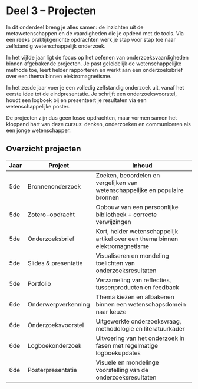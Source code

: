 # Deel 3 – Projecten

In dit onderdeel breng je alles samen: de inzichten uit de metawetenschappen en de vaardigheden die je opdeed met de tools.
Via een reeks praktijkgerichte opdrachten werk je stap voor stap toe naar zelfstandig wetenschappelijk onderzoek.

In het vijfde jaar ligt de focus op het oefenen van onderzoeksvaardigheden binnen afgebakende projecten. Je past geleidelijk de wetenschappelijke methode toe, leert helder rapporteren en werkt aan een onderzoeksbrief over een thema binnen elektromagnetisme.

In het zesde jaar voer je een volledig zelfstandig onderzoek uit, vanaf het eerste idee tot de eindpresentatie. Je schrijft een onderzoeksvoorstel, houdt een logboek bij en presenteert je resultaten via een wetenschappelijke poster.

De projecten zijn dus geen losse opdrachten, maar vormen samen het kloppend hart van deze cursus: denken, onderzoeken en communiceren als een jonge wetenschapper.

## Overzicht projecten

| Jaar | Project                       | Inhoud                                                                 |
|------|-------------------------------|------------------------------------------------------------------------|
| 5de  | Bronnenonderzoek              | Zoeken, beoordelen en vergelijken van wetenschappelijke en populaire bronnen |
| 5de  | Zotero-opdracht               | Opbouw van een persoonlijke bibliotheek + correcte verwijzingen       |
| 5de  | Onderzoeksbrief               | Kort, helder wetenschappelijk artikel over een thema binnen elektromagnetisme |
| 5de  | Slides & presentatie          | Visualiseren en mondeling toelichten van onderzoeksresultaten         |
| 5de  | Portfolio                     | Verzameling van reflecties, tussenproducten en feedback                |
| 6de  | Onderwerpverkenning           | Thema kiezen en afbakenen binnen een wetenschapsdomein naar keuze     |
| 6de  | Onderzoeksvoorstel            | Uitgewerkte onderzoeksvraag, methodologie en literatuurkader          |
| 6de  | Logboekonderzoek              | Uitvoering van het onderzoek in fasen met regelmatige logboekupdates  |
| 6de  | Posterpresentatie             | Visuele en mondelinge voorstelling van de onderzoeksresultaten        |
